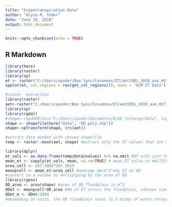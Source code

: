 ```yaml
---
title: "Evapotranspiration Data"
author: "Alysa M. Yoder"
date: "June 20, 2018"
output: html_document
---
```


```r
knitr::opts_chunk$set(echo = TRUE)
```

## R Markdown
```r
library(here)
library(raster)
library(sp)
et <- raster("C:/Users/ayoder/Box Sync/Cosumnes/ET/aet1981_2010_ave_HST_1463959465/aet1981_2010_ave_HST_1463959465.tif")
spplot(et, col.regions = rev(get_col_regions()), main = "GCM ET Data")
```

```r
#raster  extraction
library(raster)
aet<-raster("C:/Users/ayoder/Box Sync/Cosumnes/ET/aet1981_2010_ave_HST_1463959465/aet1981_2010_ave_HST_1463959465.tif")
library(sp)
library(rgdal)
#shape<-readOGR(dsn="C:/Users/ayoder/Documents/R/OD_recharge/data", layer = "OD_poly")
shape <- shapefile(here("data", "OD_poly.shp"))
shape<-spTransform(shape, crs(aet))

#extract data masked with chosen shapefile
temp <- raster::mask(aet, shape) #extract only the ET values that are within the shape. Gives NA values which are removed in the next chunk. 
```

```r
library(dplyr)
et_vals <- as.data.frame(temp@data@values) %>% na.omit #df with just the values of ET in the OD floodplain
mean_et <- sapply(et_vals, mean, na.rm=TRUE) # mean ET value in mm/71556.81m^2*day
area_cell <- 267.5002*267.5019
meanpcell <- mean_et/area_cell #average mm/m^2*day ET at OD
#convert to a volume by multiplying by the area of OD
library(rgeos)
OD_area <- area(shape) #area of OD floodplain in m^2
ODet <- meanpcell*OD_area #mm of ET across the floodplain, unknown time units (maybe days)
ODet_m <- ODet/1000
#depending on units, the OD floodplain loses 11.3 m/day of water through ET
```


